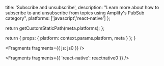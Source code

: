                   
  title: 'Subscribe and unsubscribe',
  description: "Learn more about how to subscribe to and unsubscribe from topics using Amplify's PubSub category",
  platforms: ['javascript','react-native']
};

  return getCustomStaticPath(meta.platforms);
};

  return {
    props: {
      platform: context.params.platform,
      meta
    }
  };
}
          



<Fragments fragments={{ js: js0 }} />


<Fragments fragments={{ 'react-native': reactnative0 }} />
